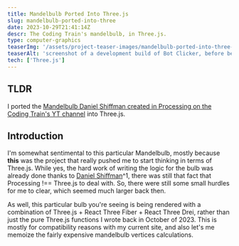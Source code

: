 ```yaml
---
title: Mandelbulb Ported Into Three.js
slug: mandelbulb-ported-into-three
date: 2023-10-29T21:41:14Z
descr: The Coding Train's mandelbulb, in Three.js.
type: computer-graphics
teaserImg: '/assets/project-teaser-images/mandelbulb-ported-into-three-v1-1.png'
teaserAlt: 'screenshot of a development build of Bot Clicker, before being officially released to the public.'
tech: ['Three.js']
---
```


## TLDR

I ported the [Mandelbulb Daniel Shiffman created in Processing on the Coding Train's YT channel](https://www.youtube.com/watch?v=NJCiUVGiNyA) into Three.js. 

## Introduction

I'm somewhat sentimental to this particular Mandelbulb, mostly because **this** was the project that really pushed me to start thinking in terms of Three.js. While yes, the hard work of writing the logic for the bulb was already done thanks to [Daniel Shiffman](https://twitter.com/shiffman)^1, there was still that fact that Processing !== Three.js to deal with. So, there were still some small hurdles for me to clear, which seemed much larger back then.

As well, this particular bulb you're seeing is being rendered with a combination of Three.js + React Three Fiber + React Three Drei, rather than just the pure Three.js functions I wrote back in October of 2023. This is mostly for compatibility reasons with my current site, and also let's me memoize the fairly expensive mandelbulb vertices calculations.
